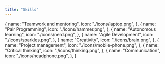 ```yaml
---
title: "Skills"
---
```


  {
    name: "Teamwork and mentoring",
    icon: "./icons/laptop.png",
  },
  {
    name: "Pair Programming",
    icon: "./icons/hammer.png",
  },
  {
    name: "Autonomous learning",
    icon: "./icons/nerd.png",
  },
  {
    name: "Agile Development",
    icon: "./icons/sparkles.png",
  },
  {
    name: "Creativity",
    icon: "./icons/brain.png",
  },
  {
    name: "Project management",
    icon: "./icons/mobile-phone.png",
  },
  {
    name: "Critical thinking",
    icon: "./icons/thinking.png",
  },
  {
    name: "Communication",
    icon: "./icons/headphone.png",
  },
]
